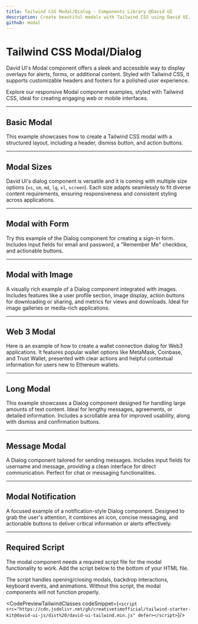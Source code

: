 ```yaml
---
title: Tailwind CSS Modal/Dialog - Components Library @David UI
description: Create beautiful modals with Tailwind CSS using David UI. It is ideal for creating engaging web or mobile interfaces, try now for free!
github: modal
---
```




<InfoBadge />

# Tailwind CSS Modal/Dialog 

David UI's Modal component offers a sleek and accessible way to display overlays for alerts, forms, or additional content. Styled with Tailwind CSS, it supports customizable headers and footers for a polished user experience.

Explore our responsive Modal component examples, styled with Tailwind CSS, ideal for creating engaging web or mobile interfaces.


---

## Basic Modal

This example showcases how to create a Tailwind CSS modal with a structured layout, including a header, dismiss button, and action buttons. 


<PreviewWithCode relativePath="modal/modal-demo.tsx" language="html" />

---

## Modal Sizes

David UI's dialog component is versatile and it is coming with multiple size options (`xs`, `sm`, `md`, `lg`, `xl`, `screen`). Each size adapts seamlessly to fit diverse content requirements, ensuring responsiveness and consistent styling across applications.

<PreviewWithCode relativePath="modal/modal-sizes.tsx" language="html" />

---

## Modal with Form

Try this example of the Dialog component for creating a sign-in form. Includes input fields for email and password, a "Remember Me" checkbox, and actionable buttons.

<PreviewWithCode relativePath="modal/modal-with-form.tsx" language="html" />

---

## Modal with Image

A visually rich example of a Dialog component integrated with images. Includes features like a user profile section, image display, action buttons for downloading or sharing, and metrics for views and downloads. Ideal for image galleries or media-rich applications.


<PreviewWithCode relativePath="modal/modal-with-image.tsx" language="html" />

---

## Web 3 Modal

Here is an example of how to create a wallet connection dialog for Web3 applications. It features popular wallet options like MetaMask, Coinbase, and Trust Wallet, presented with clear actions and helpful contextual information for users new to Ethereum wallets.

<PreviewWithCode relativePath="modal/modal-web3.tsx" language="html" />

---

## Long Modal

This example showcases a Dialog component designed for handling large amounts of text content. Ideal for lengthy messages, agreements, or detailed information. Includes a scrollable area for improved usability, along with dismiss and confirmation buttons.

<PreviewWithCode relativePath="modal/modal-long.tsx" language="html" />

---

## Message Modal

A Dialog component tailored for sending messages. Includes input fields for username and message, providing a clean interface for direct communication. Perfect for chat or messaging functionalities.

<PreviewWithCode relativePath="modal/modal-message.tsx" language="html" />

---

## Modal Notification

A focused example of a notification-style Dialog component. Designed to grab the user's attention, it combines an icon, concise messaging, and actionable buttons to deliver critical information or alerts effectively.

<PreviewWithCode relativePath="modal/modal-notification.tsx" language="html" />

---

## Required Script
The modal component needs a required script file for the modal functionality to work. Add the script below to the bottom of your HTML file.

The script handles opening/closing modals, backdrop interactions, keyboard events, and animations. Without this script, the modal components will not function properly.

<CodePreviewTailwindClasses codeSnippet={`<script src="https://cdn.jsdelivr.net/gh/creativetimofficial/tailwind-starter-kit@david-ui-js/dist%20/david-ui-tailwind.min.js" defer></script>`}/>

